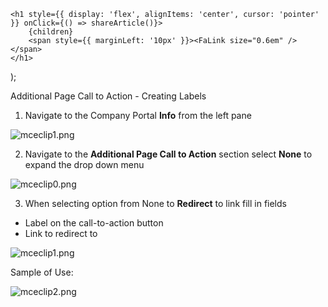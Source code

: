 

    <h1 style={{ display: 'flex', alignItems: 'center', cursor: 'pointer' }} onClick={() => shareArticle()}>
        {children} 
        <span style={{ marginLeft: '10px' }}><FaLink size="0.6em" /></span>
    </h1>
);

<ToastContainer />

<ClickableTitle>Additional Page Call to Action - Creating Labels</ClickableTitle>




1. Navigate to the Company Portal **Info** from the left pane


![mceclip1.png](../../../resources/article-images/4495093592979-Additional-Page-Call-to-Action-Creating-Labels_1.png)


2. Navigate to the **Additional Page Call to Action** section select **None** to expand the drop down menu


![mceclip0.png](../../../resources/article-images/4495093592979-Additional-Page-Call-to-Action-Creating-Labels_2.png)


3. When selecting option from None to **Redirect** to link fill in fields


* Label on the call-to-action button
* Link to redirect to


![mceclip1.png](../../../resources/article-images/4495093592979-Additional-Page-Call-to-Action-Creating-Labels_3.png)


Sample of Use:


![mceclip2.png](../../../resources/article-images/4495093592979-Additional-Page-Call-to-Action-Creating-Labels_4.png)



